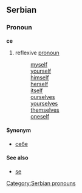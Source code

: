 ==Serbian==
===Pronoun===
'''се'''
#reflexive [[pronoun]]
#:[[myself]]
#:[[yourself]]
#:[[himself]]
#:[[herself]]
#:[[itself]]
#:[[ourselves]]
#:[[yourselves]]
#:[[themselves]]
#:[[oneself]]
====Synonym====
*[[себе]]
====See also====
*[[se]]
[[Category:Serbian pronouns]]